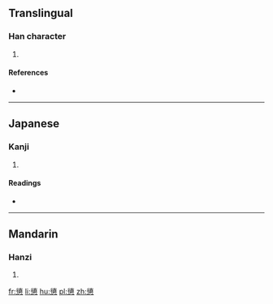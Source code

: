 ==Translingual==

===Han character===
{{Han char|rn=61|rad=心|as=11|sn=15|four=|canj=竹女心 (HVP), X竹女心 (XHVP)|ids=⿱[[徝]][[心]]}}

# {{defn|Han|sort=心11}}

====References====
* {{Han ref|kx=0401.320|dkj=11174|hdz=42343.090|uh=6184|ud=24964}}

----

==Japanese==

===Kanji===
{{ja-kanji|grade=|rs=心11}}

# {{defn|lang=ja|sort=心11}}

====Readings====
* {{ja-readings|on=[[ち]] (chi)|kun=[[ほどこす]] (hodokosu)}}

----

==Mandarin==

===Hanzi===
{{cmn-hanzi|pin=[[zhì]] ([[zhi4]])|wg=chih<sup>4</sup>}}

# {{defn|lang=cmn|sort=心11}}

[[fr:憄]]
[[li:憄]]
[[hu:憄]]
[[pl:憄]]
[[zh:憄]]